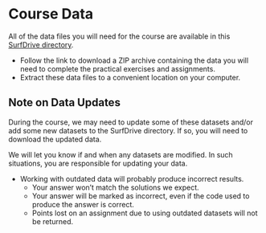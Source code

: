 # Course Data {-} 

All of the data files you will need for the course are available in this 
[SurfDrive directory](https://surfdrive.surf.nl/files/index.php/s/93FzuSnGidunEVA).

- Follow the link to download a ZIP archive containing the data you will need to 
complete the practical exercises and assignments.
- Extract these data files to a convenient location on your computer.

## Note on Data Updates {-}

During the course, we may need to update some of these datasets and/or add some 
new datasets to the SurfDrive directory. If so, you will need to download the 
updated data.

We will let you know if and when any datasets are modified. In such situations, 
you are responsible for updating your data.

- Working with outdated data will probably produce incorrect results.
   - Your answer won't match the solutions we expect.
   - Your answer will be marked as incorrect, even if the code used to produce
     the answer is correct.
   - Points lost on an assignment due to using outdated datasets will not be 
     returned.
